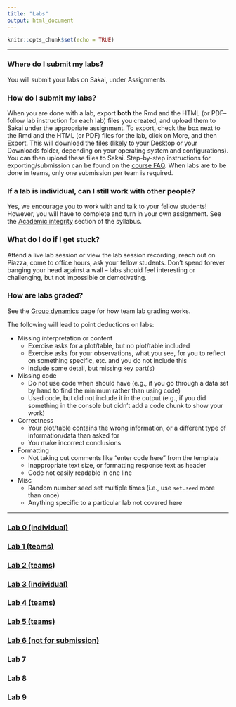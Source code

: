 ```yaml
---
title: "Labs"
output: html_document
---
```


```r
knitr::opts_chunk$set(echo = TRUE)
```

--- 

### Where do I submit my labs?

You will submit your labs on Sakai, under Assignments.

### How do I submit my labs?

When you are done with a lab, export **both** the Rmd and the HTML (or PDF-- follow lab instruction for each lab) files you created, and upload them to Sakai under the appropriate assignment. To export, check the box next to the Rmd and the HTML (or PDF) files for the lab, click on More, and then Export. This will download the files (likely to your Desktop or your Downloads folder, depending on your operating system and configurations). You can then upload these files to Sakai. Step-by-step instructions for exporting/submission can be found on the [course FAQ](https://kelrenmor.github.io/STA101-002/faq/#r5). When labs are to be done in teams, only one submission per team is required.

### If a lab is individual, can I still work with other people?

Yes, we encourage you to work with and talk to your fellow students! However, you will have to complete and turn in your own assignment. See the [Academic integrity](https://kelrenmor.github.io/STA101-002/syllabus/#academic-integrity) section of the syllabus.

### What do I do if I get stuck?

Attend a live lab session or view the lab session recording, reach out on Piazza, come to office hours, ask your fellow students. Don't spend forever banging your head against a wall -- labs should feel interesting or challenging, but not impossible or demotivating.

### How are labs graded?

See the [Group dynamics](https://kelrenmor.github.io/STA101-002/grouppolicies) page for how team lab grading works.

The following will lead to point deductions on labs:

- Missing interpretation or content
  - Exercise asks for a plot/table, but no plot/table included
  - Exercise asks for your observations, what you see, for you to reflect on something specific, etc. and you do not include this
  - Include some detail, but missing key part(s) 
- Missing code
  - Do not use code when should have (e.g., if you go through a data set by hand to find the minimum rather than using code)
  - Used code, but did not include it in the output (e.g., if you did something in the console but didn't add a code chunk to show your work)
- Correctness
  - Your plot/table contains the wrong information, or a different type of information/data than asked for
  - You make incorrect conclusions
- Formatting
  - Not taking out comments like "enter code here" from the template
  - Inappropriate text size, or formatting response text as header
  - Code not easily readable in one line
- Misc 
  - Random number seed set multiple times (i.e., use `set.seed` more than once)
  - Anything specific to a particular lab not covered here

---

### [Lab 0 (individual)](https://kelrenmor.github.io/STA101-002/labs/lab0/lab0)

### [Lab 1 (teams)](https://kelrenmor.github.io/STA101-002/labs/lab1/lab1)

### [Lab 2 (teams)](https://kelrenmor.github.io/STA101-002/labs/lab2/lab2)

### [Lab 3 (individual)](https://kelrenmor.github.io/STA101-002/labs/lab3/lab3)

### [Lab 4 (teams)](https://kelrenmor.github.io/STA101-002/labs/lab4/lab4)

### [Lab 5 (teams)](https://kelrenmor.github.io/STA101-002/labs/lab5/lab5)

### [Lab 6 (not for submission)](https://kelrenmor.github.io/STA101-002/labs/lab6/lab6)

### Lab 7

### Lab 8

### Lab 9

